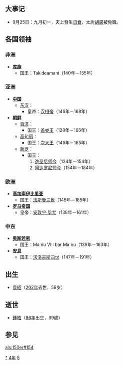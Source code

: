 {{Unreferenced|time=2020-03-07T05:56:53+00:00}}
{{yearTOC|154|东汉'''[[永兴_(汉桓帝)|永兴]]二年'''}}

== 大事记 ==
*9月25日：九月初一，天上發生[[日食|日食]]，太尉[[胡廣|胡廣]]被免職。

== 各国领袖 ==
=== 非洲 ===
*'''[[库施|库施]]'''
**国王：Takideamani（140年－155年）

=== 亚洲 ===
*'''[[中国|中国]]'''
**[[东汉|东汉]]：
***皇帝：[[汉桓帝|汉桓帝]]（146年－168年）
*'''[[朝鲜民主主义人民共和国|朝鲜]]'''
**[[百濟|百济]]：
***国王：[[盖娄王|盖娄王]]（128年－166年）
**[[高句丽|高句丽]]：
***国王：[[次大王|次大王]]（146年－165年）
**[[新罗|新罗]]：
***国王：
***#[[逸圣尼师今|逸圣尼师今]]（134年－154年）
***#[[阿达罗尼师今|阿达罗尼师今]]（154年－184年）

=== 欧洲 ===
*'''[[高加索伊比利亞王國|高加索伊比里亚]]'''
**国王：[[法斯曼三世|法斯曼三世]]（145年－185年）
*'''[[羅馬帝國|罗马帝国]]'''
**皇帝：[[安敦宁·毕尤|安敦宁·毕尤]]（138年－161年）

=== 中东 ===
*'''[[奥斯若恩|奥斯若恩]]'''
**国王：Ma'nu VIII bar Ma'nu（139年－163年）
*'''[[安息_(国家)|安息]]''' 
**国王：[[沃洛吉斯四世|沃洛吉斯四世]]（147年－191年）

== 出生 ==
*[[袁绍|袁紹]]（[[202年|202年]]去世，58岁）

== 逝世 ==
* [[鍾皓|鍾皓]]（[[86年|86年]]出生，69歲）

== 参见 ==
{{Wikisource year mention}}

[[Category:154年|*]]
[[Category:150年代|4年]]
[[Category:2世纪各年|5]]

[[als:150er#154|als:150er#154]]